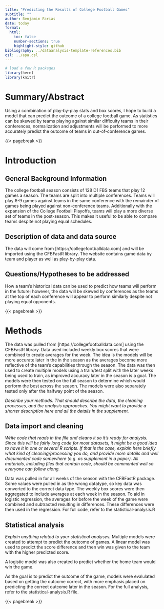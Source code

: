 ```yaml
---
title: "Predicting the Results of College Football Games"
subtitle: ""
author: Benjamin Farias
date: today
format:
  html:
    toc: false
    number-sections: true
    highlight-style: github
bibliography: ../dataanalysis-template-references.bib
csl: ../apa.csl
---
```


```r
# load a few R packages
library(here)
library(knitr)
```



# Summary/Abstract
Using a combination of play-by-play stats and box scores, I hope to build a model that can predict the outcome of a college football game. As statistics can be skewed by teams playing against similar difficulty teams in their conferences, normalization and adjustments will be performed to more accurately predict the outcome of teams in out-of-conference games.


{{< pagebreak >}}


# Introduction 

## General Background Information
The college football season consists of 128 D1 FBS teams that play 12 games a season. The teams are split into multiple conferences. Teams will play 8-9 games against teams in the same conference with the remainder of games being played against non-conference teams. Additionally with the expansion of the College Football Playoffs, teams will play a more diverse set of teams in the post-season. This makes it useful to be able to compare teams despite not playing equal schedules.

## Description of data and data source
The data will come from [https://collegefootballdata.com] and will be imported using the CFBFastR library. The website contains game data by team and player as well as play-by-play data.

## Questions/Hypotheses to be addressed
How a team's historical data can be used to predict how teams will perform in the future; however, the data will be skewed by conferences as the teams at the top of each conference will appear to perform similarly despite not playing equal opponents.

<!-- To cite other work (important everywhere, but likely happens first in introduction), make sure your references are in the bibtex file specified in the YAML header above (here `dataanalysis_template_references.bib`) and have the right bibtex key. Then you can include like this: -->

<!-- Examples of reproducible research projects can for instance be found in [@mckay2020; @mckay2020a]-->

{{< pagebreak >}}


# Methods 

The data was pulled from [https://collegefootballdata.com] using the CFBFastR library. Data used included weekly box scores that were combined to create averages for the week. The idea is the models will be more accurate later in the in the season as the averages become more reflective of the team's capabilities through the season. The data was then used to create multiple models using a train/test split with the later weeks being used to train, as improved accuracy later in the season is a goal. The models were then tested on the full season to determine which would perform the best across the season. The models were also separately tested only after the halfway point of the season.

_Describe your methods. That should describe the data, the cleaning processes, and the analysis approaches. You might want to provide a shorter description here and all the details in the supplement._


## Data import and cleaning
_Write code that reads in the file and cleans it so it's ready for analysis. Since this will be fairly long code for most datasets, it might be a good idea to have it in one or several R scripts. If that is the case, explain here briefly what kind of cleaning/processing you do, and provide more details and well documented code somewhere (e.g. as supplement in a paper). All materials, including files that contain code, should be commented well so everyone can follow along._

Data was pulled in for all weeks of the season with the CFBFastR package. Some values were pulled in as the wrong datatype, so key data was converted to the correct data type. The weekly box scores were then aggregated to include averages at each week in the season. To aid in logistic regression, the averages for before the week of the game were combined and subtracted resulting in differences. These differences were then used in the regression. For full code, refer to the statistical-analysis.R 

## Statistical analysis
_Explain anything related to your statistical analyses._
Multiple models were created to attempt to predict the outcome of games. A linear model was used to predict the score difference and then win was given to the team with the higher predicted score. 

A logistic model was also created to predict whether the home team would win the game. 

As the goal is to predict the outcome of the game, models were evalulated based on getting the outcome correct, with more emphasis placed on predicting the correct outcome later in the season. For the full analysis, refer to the statistical-analysis.R file.

{{< pagebreak >}}

<!--
# Results

## Exploratory/Descriptive analysis

_Use a combination of text/tables/figures to explore and describe your data. Show the most important descriptive results here. Additional ones should go in the supplement. Even more can be in the R and Quarto files that are part of your project._


@tbl-summarytable shows a summary of the data.

Note the loading of the data providing a **relative** path using the `../../` notation. (Two dots means a folder up). You never want to specify an **absolute** path like `C:\ahandel\myproject\results\` because if you share this with someone, it won't work for them since they don't have that path. You can also use the `here` R package to create paths. See examples of that below. **I recommend the `here` package, but I'm showing the other approach here just in case you encounter it.**

```r
#| label: tbl-summarytable
#| tbl-cap: "Data summary table."
#| echo: FALSE
resulttable=readRDS("../../results/tables-files/summarytable.rds")
knitr::kable(resulttable)
```



## Basic statistical analysis

_To get some further insight into your data, if reasonable you could compute simple statistics (e.g. simple models with 1 predictor) to look for associations between your outcome(s) and each individual predictor variable. Though note that unless you pre-specified the outcome and main exposure, any "p<0.05 means statistical significance" interpretation is not valid._


@fig-result shows a scatterplot figure produced by one of the R scripts.

```r
#| label: fig-result
#| fig-cap: "Height and weight stratified by gender."
#| echo: FALSE
knitr::include_graphics(here("starter-analysis-exercise","results","figures","height-weight-stratified.png"))
```


## Full analysis

_Use one or several suitable statistical/machine learning methods to analyze your data and to produce meaningful figures, tables, etc. This might again be code that is best placed in one or several separate R scripts that need to be well documented. You want the code to produce figures and data ready for display as tables, and save those. Then you load them here._

Example @tbl-resulttable2 shows a summary of a linear model fit.

```r
#| label: tbl-resulttable2
#| tbl-cap: "Linear model fit table."
#| echo: FALSE
resulttable2 = readRDS(here("starter-analysis-exercise","results","tables-files","resulttable2.rds"))
knitr::kable(resulttable2)
```


{{< pagebreak >}}


# Discussion

## Summary and Interpretation
_Summarize what you did, what you found and what it means._

## Strengths and Limitations
_Discuss what you perceive as strengths and limitations of your analysis._

## Conclusions
_What are the main take-home messages?_

_Include citations in your Rmd file using bibtex, the list of references will automatically be placed at the end_

This paper [@leek2015] discusses types of analyses. 

These papers [@mckay2020; @mckay2020a] are good examples of papers published using a fully reproducible setup similar to the one shown in this template. 

Note that this cited reference will show up at the end of the document, the reference formatting is determined by the CSL file specified in the YAML header. Many more style files for almost any journal [are available](https://www.zotero.org/styles). You also specify the location of your bibtex reference file in the YAML. You can call your reference file anything you like, I just used the generic word `references.bib` but giving it a more descriptive name is probably better.


{{< pagebreak >}}

# References
-->


